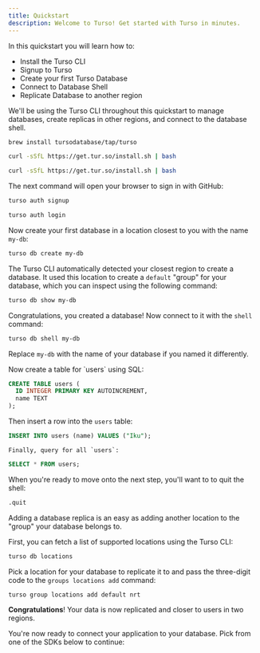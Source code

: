 ```yaml
---
title: Quickstart
description: Welcome to Turso! Get started with Turso in minutes.
---
```


In this quickstart you will learn how to:

- Install the Turso CLI
- Signup to Turso
- Create your first Turso Database
- Connect to Database Shell
- Replicate Database to another region

<Steps>

<Step title="Install the Turso CLI">

We'll be using the Turso CLI throughout this quickstart to manage databases, create replicas in other regions, and connect to the database shell.

<CodeGroup>

```bash macOS
brew install tursodatabase/tap/turso
```

```bash Linux
curl -sSfL https://get.tur.so/install.sh | bash
```

```bash Windows
curl -sSfL https://get.tur.so/install.sh | bash
```

</CodeGroup>

</Step>

<Step title="Signup to Turso">

The next command will open your browser to sign in with GitHub:

<CodeGroup>

```bash Signup
turso auth signup
```

```bash Login
turso auth login
```

</CodeGroup>

</Step>

<Step title="Create a Database">

Now create your first database in a location closest to you with the name `my-db`:

```bash
turso db create my-db
```

The Turso CLI automatically detected your closest region to create a database. It used this location to create a `default` "group" for your database, which you can inspect using the following command:

```bash
turso db show my-db
```

</Step>

<Step title="Connect to Database Shell">

Congratulations, you created a database! Now connect to it with the `shell` command:

```bash
turso db shell my-db
```

<Info>

Replace `my-db` with the name of your database if you named it differently.

</Info>

<AccordionGroup>
  <Accordion title="Create table">
    Now create a table for `users` using SQL:

```sql
CREATE TABLE users (
  ID INTEGER PRIMARY KEY AUTOINCREMENT,
  name TEXT
);
```

  </Accordion>

  <Accordion title="Insert into new table">

Then insert a row into the `users` table:

```sql
INSERT INTO users (name) VALUES ("Iku");
```

  </Accordion>

  <Accordion title="Select all rows from table">
    
    Finally, query for all `users`:

```sql
SELECT * FROM users;
```

  </Accordion>
</AccordionGroup>

When you're ready to move onto the next step, you'll want to to quit the shell:

```sql
.quit
```

</Step>

<Step title="Replicate Database to another region">

Adding a database replica is an easy as adding another location to the "group" your database belongs to.

First, you can fetch a list of supported locations using the Turso CLI:

```bash
turso db locations
```

Pick a location for your database to replicate it to and pass the three-digit code to the `groups locations add` command:

```bash
turso group locations add default nrt
```

**Congratulations**! Your data is now replicated and closer to users in two regions.

</Step>

<Step title="Connect your application your database">

You're now ready to connect your application to your database. Pick from one of the SDKs below to continue:

<Snippet file="all-sdks.mdx" />

</Step>

</Steps>
